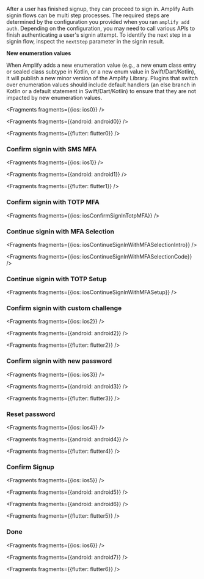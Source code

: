 After a user has finished signup, they can proceed to sign in. Amplify Auth signin flows can be multi step processes. The required steps are determined by the configuration you provided when you ran `amplify add auth`. Depending on the configuration, you may need to call various APIs to finish authenticating a user's signin attempt. To identify the next step in a signin flow, inspect the `nextStep` parameter in the signin result.

<Callout warning>
<b>New enumeration values</b>

When Amplify adds a new enumeration value (e.g., a new enum class entry or sealed class subtype in Kotlin, or a new enum value in Swift/Dart/Kotlin), it will publish a new minor version of the Amplify Library. Plugins that switch over enumeration values should include default handlers (an else branch in Kotlin or a default statement in Swift/Dart/Kotlin) to ensure that they are not impacted by new enumeration values. 

</Callout>


<Fragments fragments={{ios: ios0}} />


<Fragments fragments={{android: android0}} />


<Fragments fragments={{flutter: flutter0}} />

### Confirm signin with SMS MFA


<Fragments fragments={{ios: ios1}} />


<Fragments fragments={{android: android1}} />


<Fragments fragments={{flutter: flutter1}} />

### Confirm signin with TOTP MFA


<Fragments fragments={{ios: iosConfirmSignInTotpMFA}} />

### Continue signin with MFA Selection


<Fragments fragments={{ios: iosContinueSignInWithMFASelectionIntro}} />


<Fragments fragments={{ios: iosContinueSignInWithMFASelectionCode}} />

### Continue signin with TOTP Setup


<Fragments fragments={{ios: iosContinueSignInWithMFASetup}} />

### Confirm signin with custom challenge


<Fragments fragments={{ios: ios2}} />


<Fragments fragments={{android: android2}} />


<Fragments fragments={{flutter: flutter2}} />

### Confirm signin with new password


<Fragments fragments={{ios: ios3}} />


<Fragments fragments={{android: android3}} />


<Fragments fragments={{flutter: flutter3}} />

### Reset password


<Fragments fragments={{ios: ios4}} />


<Fragments fragments={{android: android4}} />


<Fragments fragments={{flutter: flutter4}} />

### Confirm Signup


<Fragments fragments={{ios: ios5}} />


<Fragments fragments={{android: android5}} />


<Fragments fragments={{android: android6}} />


<Fragments fragments={{flutter: flutter5}} />

### Done


<Fragments fragments={{ios: ios6}} />


<Fragments fragments={{android: android7}} />


<Fragments fragments={{flutter: flutter6}} />
